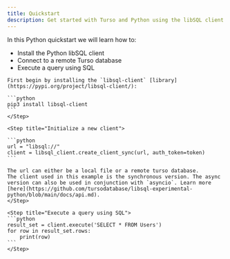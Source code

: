 ```yaml
---
title: Quickstart
description: Get started with Turso and Python using the libSQL client in a few simple steps
---
```


In this Python quickstart we will learn how to:

- Install the Python libSQL client
- Connect to a remote Turso database
- Execute a query using SQL

<Steps>
  <Step title="Install libsql-client library">

    First begin by installing the `libsql-client` [library](https://pypi.org/project/libsql-client/):

    ```python
    pip3 install libsql-client
    ```
    </Step>

    <Step title="Initialize a new client">

    ```python
    url = "libsql://"
    client = libsql_client.create_client_sync(url, auth_token=token)
    ```

    The url can either be a local file or a remote turso database.
    The client used in this example is the synchronous version. The async version can also be used in conjunction with `asyncio`. Learn more [here](https://github.com/tursodatabase/libsql-experimental-python/blob/main/docs/api.md).
    </Step>

    <Step title="Execute a query using SQL">
    ```python
    result_set = client.execute('SELECT * FROM Users')
    for row in result_set.rows:
        print(row)
    ```
    </Step>



